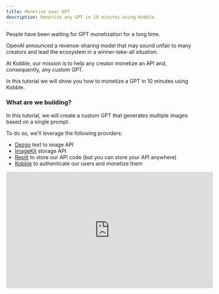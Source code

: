 ```yaml
---
title: Monetize your GPT
description: Monetize any GPT in 10 minutes using Kobble.
---
```


People have been waiting for GPT monetization for a long time.

OpenAI announced a revenue-sharing model that may sound unfair to many creators and lead the ecosystem in a winner-take-all situation.

At Kobble, our mission is to help any creator monetize an API and, consequently, any custom GPT.

In this tutorial we will show you how to monetize a GPT in 10 minutes using Kobble.

### What are we building?

In this tutorial, we will create a custom GPT that generates multiple images based on a single prompt.

To do so, we'll leverage the following providers:

- [Dezgo](https://dezgo.com/) text to image API
- [ImageKit](https://imagekit.io/) storage API
- [Replit](https://replit.com/~) to store our API code (but you can store your API anywhere)
- [Kobble](https://kobble.io) to authenticate our users and monetize them

<iframe
    width="560"
    height="315"
    src="https://www.youtube.com/embed/-h_WkeOmxek?si=duMOh4xj2BRwJmV7"
    title="Monetize your GPT with Kobble"
    frameborder="0"
    allow="accelerometer; clipboard-write; encrypted-media; gyroscope; picture-in-picture"
    allowfullscreen
></iframe>